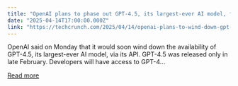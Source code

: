 ```yaml
---
title: "OpenAI plans to phase out GPT-4.5, its largest-ever AI model, from its API"
date: "2025-04-14T17:00:00.000Z"
link: "https://techcrunch.com/2025/04/14/openai-plans-to-wind-down-gpt-4-5-its-largest-ever-ai-model-in-its-api/"
---
```


OpenAI said on Monday that it would soon wind down the availability of GPT-4.5, its largest-ever AI model, via its API. GPT-4.5 was released only in late February. Developers will have access to GPT-4...

[Read more](https://techcrunch.com/2025/04/14/openai-plans-to-wind-down-gpt-4-5-its-largest-ever-ai-model-in-its-api/)
